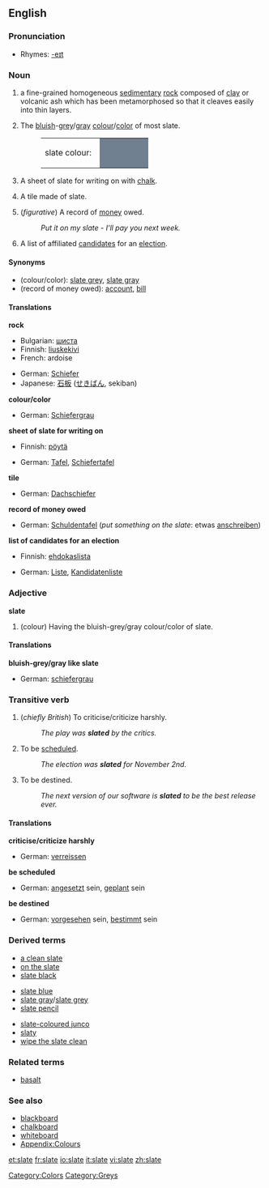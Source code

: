 {{wikipedia}}
==English==

===Pronunciation===
*Rhymes: [[Rhymes:English:-eɪt|-eɪt]]

===Noun===
{{en-noun}}

# {{uncountable}} a fine-grained homogeneous [[sedimentary]] [[rock]] composed of [[clay]] or volcanic ash which has been metamorphosed so that it cleaves easily into thin layers.
# {{uncountable}} The [[bluish]]-[[grey]]/[[gray]] [[colour]]/[[color]] of most slate.
#:<table><tr><td>slate colour: &nbsp;</td><td bgcolor="#708090" width="80">&nbsp; </td></tr></table>
# {{countable}} A sheet of slate for writing on with [[chalk]].
# {{countable}} A tile made of slate.
# {{countable}} (''figurative'') A record of [[money]] owed.
#:''Put it on my slate - I'll pay you next week.''
# {{countable}} A list of affiliated [[candidate]]s for an [[election]].

====Synonyms====
*(colour/color): [[slate grey]], [[slate gray]]
*(record of money owed): [[account]], [[bill]]

====Translations====
'''rock'''
{{top}}
*Bulgarian: [[шиста]] {{f}}
*Finnish: [[liuskekivi]]
*French: ardoise
{{mid}}
*German: [[Schiefer]]
*Japanese: [[石板]] ([[せきばん]], sekiban)
{{bottom}}

'''colour/color'''
{{top}}
*German: [[Schiefergrau]]
{{mid}}
{{bottom}}

'''sheet of slate for writing on'''
{{top}}
*Finnish: [[pöytä]]
{{mid}}
*German: [[Tafel]], [[Schiefertafel]]
{{bottom}}

'''tile'''
{{top}}
*German: [[Dachschiefer]]
{{mid}}
{{bottom}}

'''record of money owed'''
{{top}}
*German: [[Schuldentafel]] (''put something on the slate'': etwas&nbsp;[[anschreiben]])
{{mid}}
{{bottom}}

'''list of candidates for an election'''
{{top}}
*Finnish: [[ehdokaslista]]
{{mid}}
*German: [[Liste]], [[Kandidatenliste]]
{{bottom}}

===Adjective===
'''slate''' {{notcomp}}

# (colour) Having the bluish-grey/gray colour/color of slate.

====Translations====

'''bluish-grey/gray like slate'''
{{top}}
*German: [[schiefergrau]]
{{mid}}
{{bottom}}

===Transitive verb===
{{en-verb|slates|slating|slated}}

# (''chiefly British'') To criticise/criticize harshly.
#:''The play was '''slated''' by the critics.''
# To be [[schedule]]d.
#:''The election was '''slated''' for November 2nd.''
# To be destined.
#:''The next version of our software is '''slated''' to be the best release ever.''

====Translations====
'''criticise/criticize harshly'''
{{top}}
*German: [[verreissen]]
{{mid}}
{{bottom}}

'''be scheduled'''
{{top}}
*German: [[ansetzen|angesetzt]] sein, [[planen|geplant]] sein
{{mid}}
{{bottom}}

'''be destined'''
{{top}}
*German: [[vorsehen|vorgesehen]] sein, [[bestimmen|bestimmt]] sein
{{mid}}
{{bottom}}

===Derived terms===
{{top3}}
*[[a clean slate]]
*[[on the slate]]
*[[slate black]]
{{mid3}}
*[[slate blue]]
*[[slate gray]]/[[slate grey]]
*[[slate pencil]]
{{mid3}}
*[[slate-coloured junco]]
*[[slaty]]
*[[wipe the slate clean]]
{{bottom}}

===Related terms===
*[[basalt]]

===See also===
*[[blackboard]]
*[[chalkboard]]
*[[whiteboard]]
*[[Wiktionary_Appendix:Colours|Appendix:Colours]]

[[Category:Colors]]
[[Category:Greys]]

[[et:slate]]
[[fr:slate]]
[[io:slate]]
[[it:slate]]
[[vi:slate]]
[[zh:slate]]